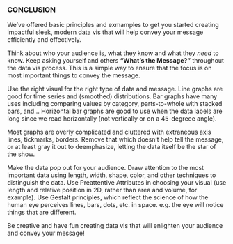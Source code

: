 ### CONCLUSION

We've offered basic principles and exmamples to get you started creating impactful sleek, modern data vis that will help convey your message efficiently and effectively.

Think about who your audience is, what they know and what they *need* to know. Keep asking yourself and others **"What's the Message?"** throughout the data vis process. This is a simple way to ensure that the focus is on most important things to convey the message.

Use the right visual for the right type of data and message. Line graphs are good for time series and (smoothed) distributions. Bar graphs have many uses including comparing values by category, parts-to-whole with stacked bars, and...
Horizontal bar graphs are good to use when the data labels are long since we read horizontally (not vertically or on a 45-degreee angle).

Most graphs are overly complicated and cluttered with extraneous axis lines, tickmarks, borders. Remove that which doesn't help tell the message, or at least gray it out to deemphasize, letting the data itself be the star of the show.

Make the data pop out for your audience. Draw attention to the most important data using length, width, shape, color, and other techniques to distinguish the data.
Use Preattentive Attributes in choosing your visual (use length and relative position in 2D, rather than area and volume, for example). 
Use Gestalt principles, which reflect the science of how the human eye perceives lines, bars, dots, etc. in space. e.g. the eye will notice things that are different.

Be creative and have fun creating data vis that will enlighten your audience and convey your message!
